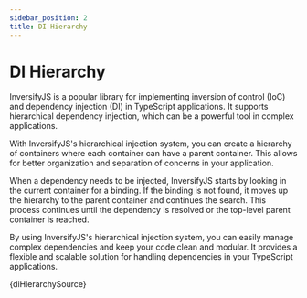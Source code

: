 ```yaml
---
sidebar_position: 2
title: DI Hierarchy
---
```


# DI Hierarchy

InversifyJS is a popular library for implementing inversion of control (IoC) and dependency injection (DI) in TypeScript applications. It supports hierarchical dependency injection, which can be a powerful tool in complex applications.

With InversifyJS's hierarchical injection system, you can create a hierarchy of containers where each container can have a parent container. This allows for better organization and separation of concerns in your application.

When a dependency needs to be injected, InversifyJS starts by looking in the current container for a binding. If the binding is not found, it moves up the hierarchy to the parent container and continues the search. This process continues until the dependency is resolved or the top-level parent container is reached.

By using InversifyJS's hierarchical injection system, you can easily manage complex dependencies and keep your code clean and modular. It provides a flexible and scalable solution for handling dependencies in your TypeScript applications.

<CodeBlock language="ts">{diHierarchySource}</CodeBlock>
